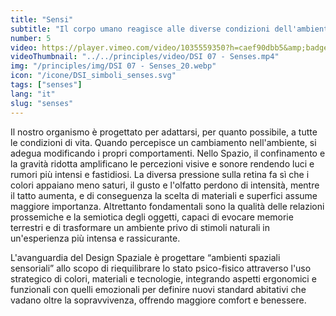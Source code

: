 ```yaml
---
title: "Sensi"
subtitle: "Il corpo umano reagisce alle diverse condizioni dell'ambiente extraterrestre con alterazioni fisiologiche, sensoriali e percettive che il Design Spaziale deve riequilibrare."
number: 5
video: https://player.vimeo.com/video/1035559350?h=caef90dbb5&amp;badge=0&amp;autopause=0&amp;player_id=0&amp;app_id=58479
videoThumbnail: "../../principles/video/DSI 07 - Senses.mp4"
img: "/principles/img/DSI 07 - Senses_20.webp"
icon: "/icone/DSI_simboli_senses.svg"
tags: ["senses"]
lang: "it"
slug: "senses"
---
```



Il nostro organismo è progettato per adattarsi, per quanto possibile, a tutte le condizioni di vita. Quando percepisce un cambiamento nell'ambiente, si adegua modificando i propri comportamenti. Nello Spazio, il confinamento e la gravità ridotta amplificano le percezioni visive e sonore rendendo luci e rumori più intensi e fastidiosi. La diversa pressione sulla retina fa sì che i colori appaiano meno saturi, il gusto e l'olfatto perdono di intensità, mentre il tatto aumenta, e di conseguenza la scelta di materiali e superfici assume maggiore importanza. Altrettanto fondamentali sono la qualità delle relazioni prossemiche e la semiotica degli oggetti, capaci di evocare memorie terrestri e di trasformare un ambiente privo di stimoli naturali in un'esperienza più intensa e rassicurante.

L'avanguardia del Design Spaziale è progettare “ambienti spaziali sensoriali” allo scopo di riequilibrare lo stato psico-fisico attraverso l'uso strategico di colori, materiali e tecnologie, integrando aspetti ergonomici e funzionali con quelli emozionali per definire nuovi standard abitativi che vadano oltre la sopravvivenza, offrendo maggiore comfort e benessere.